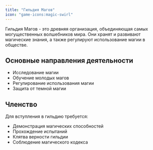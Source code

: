 ```yaml
---
title: "Гильдия Магов"
icon: "game-icons:magic-swirl"
---
```


Гильдия Магов - это древняя организация, объединяющая самых могущественных волшебников мира. Они хранят и развивают магические знания, а также регулируют использование магии в обществе.

## Основные направления деятельности

- Исследование магии
- Обучение молодых магов
- Регулирование использования магии
- Защита от темной магии

## Членство

Для вступления в гильдию требуется:
- Демонстрация магических способностей
- Прохождение испытаний
- Клятва верности гильдии
- Соблюдение магического кодекса 